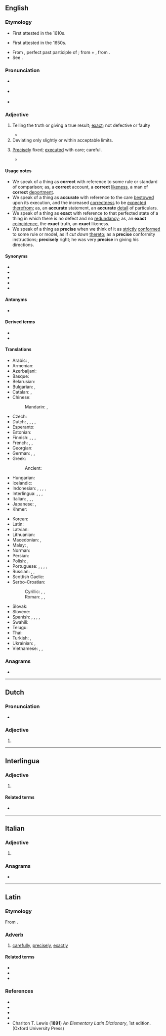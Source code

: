 ==English==

===Etymology===
{{root|en|ine-pro|*kʷeys-}}
* First attested in the 1610s.
* {{sense|exactness}} First attested in the 1650s.
* From {{der|en|la|accūrātus|t=done with care}}, perfect past participle of {{m|la|accūrō|t=take care of}}; from {{m|la|ad-|t=to, towards, at}} + {{m|la|cūrō|t=take care}}, from {{m|la|cūra|t=care}}.
* See {{l|en|cure}}.

===Pronunciation===
* {{a|UK}} {{IPA|en|/ˈæk.jʊ.ɹət/|/ˈæk.jə.ɹɪt/|/ˈæk.ə.ɹət/}}
* {{a|US}} {{IPA|en|/ˈæk.jə.ɹɪt/}}
* {{audio|en|En-us-accurate.ogg|Audio (US)}}

===Adjective===
{{en-adj|more}}

# Telling the truth or giving a true result; [[exact]]; not defective or faulty
#: {{ux|en|an '''accurate''' calculator}}
#: {{ux|en|an '''accurate''' measure}}
#: {{ux|en|'''accurate''' knowledge}}
#* {{RQ:Schuster Hepaticae|volume=V|page=x|text=For more than 90% of the figures (mostly drawn during 1976-1990), either a scale, or the given magnification, will allow the user to derive '''accurate''' measurements, even when these are lacking in the diagnosis.}}
# Deviating only slightly or within acceptable limits.
#: {{ux|en|My horoscopes I read last week were surprisingly '''accurate'''.}}
# {{lb|en|obsolete}} [[precisely|Precisely]] fixed; [[executed]] with care; careful.
#* {{quote-book|en|author=Bacon|year=1625|title=Of the Vicissitude of Things|passage=for that is the fume of those, that conceive the celestial bodies have more '''accurate''' influences upon these things below, than indeed they have}}

====Usage notes====
* We speak of a thing as '''correct''' with reference to some rule or standard of comparison; as, a '''correct''' account, a '''correct''' [[likeness]], a man of '''correct''' [[deportment]].
* We speak of a thing as '''accurate''' with reference to the care [[bestowed]] upon its execution, and the increased [[correctness]] to be [[expected]] [[therefrom]]; as, an '''accurate''' statement, an '''accurate''' [[detail]] of particulars.
* We speak of a thing as '''exact''' with reference to that perfected state of a thing in which there is no defect and no [[redundancy]]; as, an '''exact''' [[coincidence]], the '''exact''' truth, an '''exact''' likeness.
* We speak of a thing as '''precise''' when we think of it as [[strictly]] [[conformed]] to some rule or model, as if ''cut down'' [[thereto]]; as a '''precise''' conformity instructions; '''precisely''' right; he was very '''precise''' in giving his directions.

====Synonyms====
* {{l|en|correct}}
* {{l|en|exact}}
* {{l|en|just}}
* {{l|en|nice}}
* {{l|en|particular}}

====Antonyms====
* {{l|en|inaccurate}}

====Derived terms====
* {{l|en|accuracy}}
* {{l|en|accurately}}

====Translations====
{{trans-top|exact or careful conformity to truth}}
* Arabic: {{t|ar|مَضْبُوط}}, {{t+|ar|دَقِيق}}
* Armenian: {{t+|hy|ճիշտ}}
* Azerbaijani: {{t+|az|dəqiq}}
* Basque: {{t+|eu|doi}}
* Belarusian: {{t|be|дакладны́}}
* Bulgarian: {{t+|bg|то́чен}}, {{t+|bg|преци́зен}}
* Catalan: {{t+|ca|exacte}}, {{t+|ca|precís}}
* Chinese:
*: Mandarin: {{t+|cmn|準確}}, {{t+|cmn|准确|tr=zhǔnquè}}
* Czech: {{t+|cs|přesný}}
* Dutch: {{t+|nl|accuraat}}, {{t+|nl|precies}}, {{t+|nl|exact}}, {{t+|nl|trefzeker}}, {{t+|nl|nauwkeurig}}
* Esperanto: {{t+|eo|preciza}}
* Estonian: {{t+|et|täpne}}
* Finnish: {{t+|fi|tarkka}}, {{t+|fi|täsmällinen}}, {{t+|fi|paikkansapitävä}}, {{t+|fi|täsmä-}}
* French: {{t+|fr|précis}}, {{t+|fr|exact}}, {{t+|fr|juste}}
* Georgian: {{t|ka|ზუსტი}}
* German: {{t+|de|genau}}, {{t+|de|präzise}}, {{t+|de|exakt}}
* Greek: {{t+|el|ακριβής}}
*: Ancient: {{t|grc|ἀκριβής}}
* Hungarian: {{t+|hu|pontos}}
* Icelandic: {{t|is|nákvæm}}
* Indonesian: {{t+|id|akurat}}, {{t+|id|teliti}}, {{t+|id|tepat}}, {{t+|id|cermat}}, {{t+|id|titis}}
* Interlingua: {{t+|ia|accurate}}, {{t|ia|precise}}, {{t|ia|exacte}}, {{t+|ia|juste}}
* Italian: {{t+|it|accurato}}, {{t+|it|preciso}}, {{t+|it|esatto}}, {{t+|it|giusto}}
* Japanese: {{t+|ja|正確|tr=せいかくな, seikaku na|alt=正確な}}, {{t+|ja|精密|tr=せいみつな, seimitsu na|alt=精密な}}
* Khmer: {{t+|km|ត្រឹម|tr=trəm}}
{{trans-mid}}
* Korean: {{t+|ko|정확하다|alt=정확-한}}
* Latin: {{t+|la|accūrātus}}
* Latvian: {{t|lv|precīzs}}
* Lithuanian: {{t+|lt|tikslus}}
* Macedonian: {{t|mk|то́чен}}, {{t|mk|пре́цизен}}
* Malay: {{t|ms|tepat}}, {{t+|ms|jitu}}
* Norman: {{t|nrf|juste}} {{qualifier|Jersey}}
* Persian: {{t+|fa|دقیق|tr=daqiq}}
* Polish: {{t+|pl|dokładny}}, {{t+|pl|akuratny}} {{qualifier|literary}}
* Portuguese: {{t+|pt|preciso}}, {{t+|pt|exato}}, {{t+|pt|acurado}}, {{t+|pt|justo}}, {{t+|pt|certeiro}}
* Russian: {{t+|ru|то́чный}}, {{t+|ru|пра́вильный}}, {{t+|ru|аккура́тный}} {{qualifier|careful}}
* Scottish Gaelic: {{t|gd|cinnteach}}
* Serbo-Croatian:
*: Cyrillic: {{t|sh|то̏чан}}, {{t|sh|та̏чан}}, {{t|sh|пре̏цӣзан}}
*: Roman: {{t+|sh|tȍčan}}, {{t+|sh|tȁčan}}, {{t+|sh|prȅcīzan}}
* Slovak: {{t|sk|presný}}
* Slovene: {{t|sl|natančen}}
* Spanish: {{t+|es|preciso}}, {{t+|es|exacto}}, {{t+|es|justo}}, {{t+|es|correcto}}, {{t+|es|certero}}
* Swahili: {{t+|sw|sanifu}}
* Telugu: {{t|te|ఖచ్చితమైన}}
* Thai: {{t+|th|แม่นยำ}}
* Turkish: {{t+|tr|kesin}}, {{t+|tr|dakik}}
* Ukrainian: {{t+|uk|то́чний}}, {{t|uk|докла́дний}}
* Vietnamese: {{t+|vi|chính xác}}, {{t+|vi|đúng đắn}}, {{t+|vi|xác đáng}}
{{trans-bottom}}

===Anagrams===
* {{anagrams|en|a=aaccertu|carucate}}

----

==Dutch==

===Pronunciation===
* {{audio|nl|Nl-accurate.ogg|Audio}}

===Adjective===
{{head|nl|adjective form}}

# {{nl-adj form of|infl|accuraat}}

----

==Interlingua==

===Adjective===
{{ia-adj}}

# {{l|en|accurate}}

====Related terms====
* {{l|ia|accuratia}}

----

==Italian==

===Adjective===
{{head|it|adjective form|g=f-p}}

# {{feminine plural of|it|accurato}}

===Anagrams===
* {{anagrams|it|a=aaccertu|cacature}}

----

==Latin==

===Etymology===
From {{m|la|accūrātus||elaborate, exact}}.

===Adverb===
{{la-adv|accūrātē}}

# [[carefully]], [[precisely]], [[exactly]]

====Related terms====
* {{l|la|acuratio|accūrātiō}}
* {{l|la|accūrātus}}
* {{l|la|accūrō}}

===References===
* {{R:L&S}}
* {{R:Elementary Lewis}}
* {{R:Gaffiot}}
* {{R:M&A}}
* Charlton T. Lewis ('''1891''') ''An Elementary Latin Dictionary'', 1st edition. (Oxford University Press)